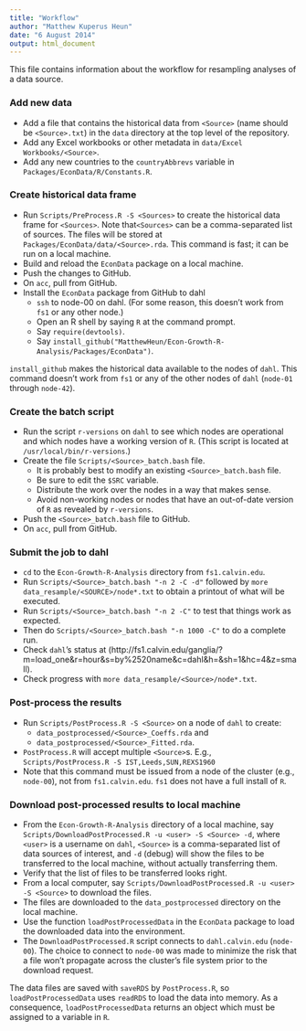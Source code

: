 ```yaml
---
title: "Workflow"
author: "Matthew Kuperus Heun"
date: "6 August 2014"
output: html_document
---
```


This file contains information about the workflow for resampling analyses of a data source.

### Add new data
* Add a file that contains the historical data from `<Source>` (name should be `<Source>.txt`) 
in the `data` directory at the top level of the repository.   
* Add any Excel workbooks or other metadata in `data/Excel Workbooks/<Source>`.
* Add any new countries to the `countryAbbrevs` variable in `Packages/EconData/R/Constants.R`.

### Create historical data frame
* Run `Scripts/PreProcess.R -S <Sources>` to create the historical data frame for `<Sources>`.
Note that` <Sources>` can be a comma-separated list of sources.
The files will be stored at `Packages/EconData/data/<Source>.rda`.
This command is fast; it can be run on a local machine.    
* Build and reload the `EconData` package on a local machine.    
* Push the changes to GitHub.   
* On `acc`, pull from GitHub.     
* Install the `EconData` package from GitHub to dahl
    + `ssh` to node-00 on dahl. (For some reason, this doesn't work from `fs1` or any other node.)   
    + Open an R shell by saying `R` at the command prompt.    
    + Say `require(devtools)`.
    + Say `install_github("MatthewHeun/Econ-Growth-R-Analysis/Packages/EconData")`.      

`install_github` makes the historical data available to the nodes of `dahl`.
This command doesn't work from `fs1` or any of the other nodes of `dahl` (`node-01` through `node-42`).

### Create the batch script
* Run the script `r-versions` on `dahl` to see which nodes are operational and which nodes have a working version of `R`. (This script is located at `/usr/local/bin/r-versions`.)
* Create the file `Scripts/<Source>_batch.bash` file.
    + It is probably best to modify an existing `<Source>_batch.bash` file.      
    + Be sure to edit the `$SRC` variable.
    + Distribute the work over the nodes in a way that makes sense.
    + Avoid non-working nodes or nodes that have an out-of-date version of `R` as revealed by `r-versions`.
* Push the `<Source>_batch.bash` file to GitHub.
* On `acc`, pull from GitHub.      

### Submit the job to dahl
* `cd` to the `Econ-Growth-R-Analysis` directory from `fs1.calvin.edu`.
* Run `Scripts/<Source>_batch.bash "-n 2 -C -d"` followed by `more data_resample/<SOURCE>/node*.txt` to obtain a printout of what will be executed.    
* Run `Scripts/<Source>_batch.bash "-n 2 -C"` to test that things work as expected.
* Then do `Scripts/<Source>_batch.bash "-n 1000 -C"` to do a complete run.
* Check `dahl`'s status at (http://fs1.calvin.edu/ganglia/?m=load_one&r=hour&s=by%2520name&c=dahl&h=&sh=1&hc=4&z=small).
* Check progress with `more data_resample/<Source>/node*.txt`.

### Post-process the results
* Run `Scripts/PostProcess.R -S <Source>` on a node of `dahl` to create:       
    + `data_postprocessed/<Source>_Coeffs.rda` and
    + `data_postprocessed/<Source>_Fitted.rda`.  
* `PostProcess.R` will accept multiple `<Source>`s. E.g., `Scripts/PostProcess.R -S IST,Leeds,SUN,REXS1960`
* Note that this command must be issued from a node of the cluster (e.g., `node-00`), not from `fs1.calvin.edu`.
`fs1` does not have a full install of `R`.

### Download post-processed results to local machine
* From the `Econ-Growth-R-Analysis` directory of a local machine, 
say `Scripts/DownloadPostProcessed.R -u <user> -S <Source> -d`, where `<user>` is 
a username on `dahl`, `<Source>` is a comma-separated list of data sources of interest, and `-d` (debug) will 
show the files to be transferred to the local machine, without actually transferring them.
* Verify that the list of files to be transferred looks right.
* From a local computer, say `Scripts/DownloadPostProcessed.R -u <user> -S <Source>` to download the files.
* The files are downloaded to the `data_postprocessed` directory on the local machine.
* Use the function `loadPostProcessedData` in the `EconData` package to load the downloaded data into
the environment. 
* The `DownloadPostProcessed.R` script connects to `dahl.calvin.edu` (`node-00`). 
The choice to connect to `node-00` was made to minimize the risk that a file won't propagate across the cluster's 
file system prior to the download request.

The data files are saved with `saveRDS` by `PostProcess.R`, so `loadPostProcessedData` uses `readRDS` to 
load the data into memory. 
As a consequence, `loadPostProcessedData` returns an object which must be assigned to a variable in `R`.